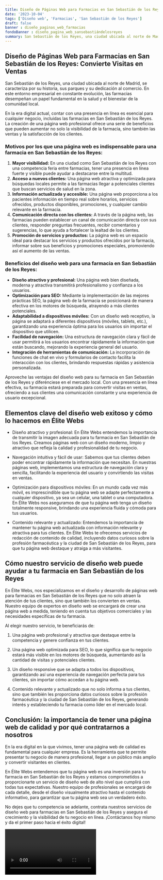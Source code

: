 ```yaml
---
title: Diseño de Páginas Web para Farmacias en San Sebastián de los Reyes
date: '2023-10-04'
tags: ['Diseño web', 'Farmacias', 'San Sebastián de los Reyes']
draft: false
banner : diseño_paginas_web_farmacias
fondoBanner : diseño_pagina_web_sansebastiándelosreyes
summary: San Sebastián de los Reyes, una ciudad ubicada al norte de Madrid, se caracteriza por su historia, sus parques y su dedicación al comercio. En este entorno empresarial en constante evolución, las farmacias desempeñan un papel fundamental en la salud y el bienestar de la comunidad local.
---
```


## Diseño de Páginas Web para Farmacias en San Sebastián de los Reyes: Convierte Visitas en Ventas

San Sebastián de los Reyes, una ciudad ubicada al norte de Madrid, se caracteriza por su historia, sus parques y su dedicación al comercio. En este entorno empresarial en constante evolución, las farmacias desempeñan un papel fundamental en la salud y el bienestar de la comunidad local.

En la era digital actual, contar con una presencia en línea es esencial para cualquier negocio, incluidas las farmacias en San Sebastián de los Reyes. La creación de una página web profesional ofrece una serie de beneficios que pueden aumentar no solo la visibilidad de la farmacia, sino también las ventas y la satisfacción de los clientes.

### Motivos por los que una página web es indispensable para una farmacia en San Sebastián de los Reyes:

1. **Mayor visibilidad:** En una ciudad como San Sebastián de los Reyes con una competencia feria entre farmacias, tener una presencia en línea fuerte y visible puede ayudar a destacarse entre la multitud.
2. **Acceso a nuevos clientes:** Una página web atractiva y optimizada para búsquedas locales permite a las farmacias llegar a potenciales clientes que buscan servicios de salud en la zona.
3. **Información actualizada y accesible:** Una página web proporciona a los pacientes información en tiempo real sobre horarios, servicios ofrecidos, productos disponibles, promociones, y cualquier cambio relevante en la farmacia.
4. **Comunicación directa con los clientes:** A través de la página web, las farmacias pueden establecer un canal de comunicación directa con sus clientes, responder preguntas frecuentes, recibir comentarios y sugerencias, lo que ayuda a fortalecer la lealtad de los clientes.
5. **Promoción de servicios y productos:** La página web es un espacio ideal para destacar los servicios y productos ofrecidos por la farmacia, informar sobre sus beneficios y promociones especiales, promoviendo así el aumento de las ventas.

### Beneficios del diseño web para una farmacia en San Sebastián de los Reyes:

- **Diseño atractivo y profesional:** Una página web bien diseñada, moderna y atractiva transmitirá profesionalismo y confianza a los usuarios.
- **Optimización para SEO:** Mediante la implementación de las mejores prácticas SEO, la página web de la farmacia se posicionará de manera efectiva en los motores de búsqueda, atrayendo a más clientes potenciales.
- **Adaptabilidad a dispositivos móviles:** Con un diseño web receptivo, la página se adaptará a diferentes dispositivos (móviles, tablets, etc.), garantizando una experiencia óptima para los usuarios sin importar el dispositivo que utilicen.
- **Facilidad de navegación:** Una estructura de navegación clara y fácil de usar permitirá a los usuarios encontrar rápidamente la información que están buscando, mejorando la experiencia general del usuario.
- **Integración de herramientas de comunicación:** La incorporación de funciones de chat en vivo y formularios de contacto facilita la interacción con los clientes, brindando respuestas rápidas y asistencia personalizada.

Aproveche las ventajas del diseño web para su farmacia en San Sebastián de los Reyes y diferénciese en el mercado local. Con una presencia en línea efectiva, su farmacia estará preparada para convertir visitas en ventas, ofreciendo a sus clientes una comunicación constante y una experiencia de usuario excepcional.

<GifSeo />

<Cta />

## Elementos clave del diseño web exitoso y cómo lo hacemos en Élite Webs

- Diseño atractivo y profesional: En Élite Webs entendemos la importancia de transmitir la imagen adecuada para tu farmacia en San Sebastián de los Reyes. Creamos páginas web con un diseño moderno, limpio y atractivo que refleja la calidad y profesionalidad de tu negocio.

- Navegación intuitiva y fácil de usar: Sabemos que tus clientes deben poder encontrar rápidamente la información que necesitan. En nuestras páginas web, implementamos una estructura de navegación clara y sencilla, facilitando la experiencia del usuario y convirtiendo las visitas en ventas.

- Optimización para dispositivos móviles: En un mundo cada vez más móvil, es imprescindible que tu página web se adapte perfectamente a cualquier dispositivo, ya sea un celular, una tablet o una computadora. En Élite Webs nos aseguramos de que tu página web tenga un diseño totalmente responsive, brindando una experiencia fluida y cómoda para tus usuarios.

- Contenido relevante y actualizado: Entendemos la importancia de mantener tu página web actualizada con información relevante y atractiva para tus clientes. En Élite Webs te ofrecemos servicios de redacción de contenido de calidad, incluyendo datos curiosos sobre la profesión farmacéutica y la ciudad de San Sebastián de los Reyes, para que tu página web destaque y atraiga a más visitantes.

## Cómo nuestro servicio de diseño web puede ayudar a tu farmacia en San Sebastián de los Reyes

En Élite Webs, nos especializamos en el diseño y desarrollo de páginas web para farmacias en San Sebastián de los Reyes que no solo atraen la atención de tus clientes, sino que también los convierten en ventas. Nuestro equipo de expertos en diseño web se encargará de crear una página web a medida, teniendo en cuenta tus objetivos comerciales y las necesidades específicas de tu farmacia.

Al elegir nuestro servicio, te beneficiarás de:

1. Una página web profesional y atractiva que destaque entre la competencia y genere confianza en tus clientes.

2. Una página web optimizada para SEO, lo que significa que tu negocio estará más visible en los motores de búsqueda, aumentando así la cantidad de visitas y potenciales clientes.

3. Un diseño responsive que se adapta a todos los dispositivos, garantizando así una experiencia de navegación perfecta para tus clientes, sin importar cómo accedan a tu página web.

4. Contenido relevante y actualizado que no solo informa a tus clientes, sino que también les proporciona datos curiosos sobre la profesión farmacéutica y la ciudad de San Sebastián de los Reyes, generando interés y estableciendo tu farmacia como líder en el mercado local.

## Conclusión: la importancia de tener una página web de calidad y por qué contratarnos a nosotros

En la era digital en la que vivimos, tener una página web de calidad es fundamental para cualquier empresa. Es la herramienta que te permite presentar tu negocio de manera profesional, llegar a un público más amplio y convertir visitantes en clientes.

En Élite Webs entendemos que tu página web es una inversión para tu farmacia en San Sebastián de los Reyes y estamos comprometidos a proporcionarte un servicio de diseño web de alto nivel que cumplirá con todas tus expectativas. Nuestro equipo de profesionales se encargará de cada detalle, desde el diseño visualmente atractivo hasta el contenido informativo, para garantizar que tu página web sea un verdadero éxito.

No dejes que tu competencia se adelante, contrata nuestros servicios de diseño web para farmacias en San Sebastián de los Reyes y asegura el crecimiento y la visibilidad de tu negocio en línea. ¡Contáctanos hoy mismo y da el primer paso hacia el éxito digital!

<Video />

<CtaBot job='Farmacias' city='San Sebastián de los Reyes'/>

<Gmaps query='San Sebastián de los Reyes+españa+maps' />